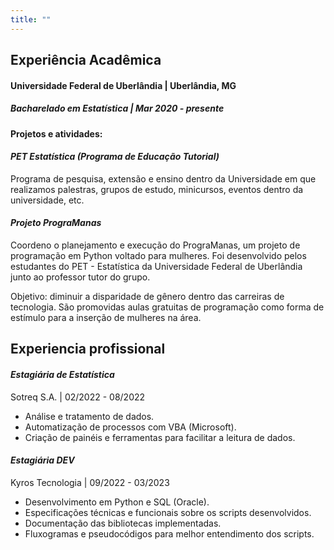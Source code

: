 ---
title: ""
---

## **Experiência Acadêmica**

#### Universidade Federal de Uberlândia | Uberlândia, MG
##### *Bacharelado em Estatística | Mar 2020 - presente*


#### **Projetos e atividades:**

#######
#### *PET Estatística (Programa de Educação Tutorial)*
Programa de pesquisa, extensão e ensino dentro da Universidade em que realizamos palestras, grupos de estudo, minicursos, eventos dentro da universidade, etc. 


#### *Projeto PrograManas*
Coordeno o planejamento e execução do PrograManas, um projeto de programação em Python voltado para mulheres. Foi desenvolvido pelos estudantes do PET - Estatística da Universidade Federal de Uberlândia junto ao professor tutor do grupo.

Objetivo:  diminuir a disparidade de gênero dentro das carreiras de tecnologia. São promovidas aulas gratuitas de programação como forma de estímulo para a inserção de mulheres na área.



## **Experiencia profissional**

#### *Estagiária de Estatística*
Sotreq S.A. | 02/2022 - 08/2022

* Análise e tratamento de dados.
* Automatização de processos com VBA (Microsoft).
* Criação de painéis e ferramentas para facilitar a leitura de dados.

#### *Estagiária DEV*
Kyros Tecnologia | 09/2022 - 03/2023

*   Desenvolvimento em Python e SQL (Oracle).
*   Especificações técnicas e funcionais sobre os scripts desenvolvidos.
*   Documentação das bibliotecas implementadas.
*   Fluxogramas e pseudocódigos para melhor entendimento dos scripts.